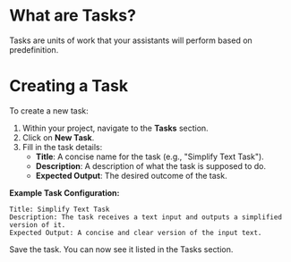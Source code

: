 # **What are Tasks?**

Tasks are units of work that your assistants will perform based on predefinition.

# **Creating a Task**

To create a new task:

1. Within your project, navigate to the **Tasks** section.
2. Click on **New Task**.
3. Fill in the task details:
   - **Title**: A concise name for the task (e.g., "Simplify Text Task").
   - **Description**: A description of what the task is supposed to do.
   - **Expected Output**: The desired outcome of the task.

**Example Task Configuration:**

```plaintext
Title: Simplify Text Task
Description: The task receives a text input and outputs a simplified version of it.
Expected Output: A concise and clear version of the input text.
```

Save the task. You can now see it listed in the Tasks section.